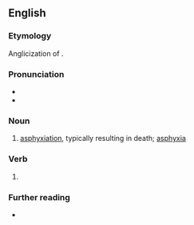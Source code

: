 ==English==

===Etymology===
Anglicization of {{bor|en|NL.|asphyxia}}.

===Pronunciation===
* {{IPA|en|/æsˈfɪksi/}}
* {{rhymes|en|ɪksi|s=3}}

===Noun===
{{en-noun}}

# {{lb|en|medicine|obsolete}} [[asphyxiation]], typically resulting in death; [[asphyxia]]

===Verb===
{{en-verb}}

# {{rare form of|en|asphyxiate}}

===Further reading===
* {{R:Collins English Dictionary}}